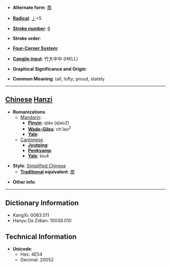 * '''Alternate form''': [[喬]]

* '''[[Wiktionary:Chinese radical index| Radical]]''': [[Wiktionary:Chinese radical index 丿|丿]]+5

* '''[[Wiktionary:Chinese total strokes index|Stroke number]]''': [[Wiktionary:Chinese total strokes index 6|6]]

* '''Stroke order''': 

* '''[[Wiktionary:Chinese four corner index|Four-Corner System]]''': 

* '''[[Wiktionary:Chinese Cangjie index|Cangjie input]]''': 竹大中中 (HKLL)

* '''Graphical Significance and Origin''': 

* '''Common Meaning''': tall, lofty; proud, stately

----

== [[Chinese]] [[Hanzi]] ==

* '''Romanizations'''
** [[Mandarin]]:
*** '''[[Pinyin]]''': qiáo (qiao2)
*** '''[[Wade-Giles]]''': ch'iao<sup>2</sup>
*** '''[[Yale]]''': 
**[[Cantonese]]
***'''[[Jyutping]]''':
***'''[[Penkyamp]]''': 
***'''[[Yale]]''': kiu4

* '''Style''': [[Simplified Chinese]] 
** '''[[Traditional Chinese|Traditional]] equivalent''': [[喬]]

* '''Other info''': 

----

== Dictionary Information ==

* KangXi: 0083.011
* Hanyu Da Zidian: 10038.010

== Technical Information ==

* '''Unicode''':
** Hex: 4E54
** Decimal: 20052